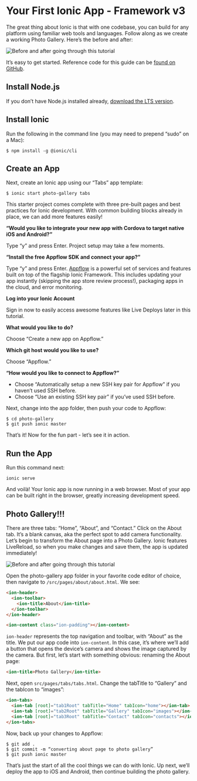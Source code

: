 # Your First Ionic App - Framework v3

The great thing about Ionic is that with one codebase, you can build for any platform using familiar web tools and languages. Follow along as we create a working Photo Gallery. Here’s the before and after:

![Before and after going through this tutorial](./_assets/img/gallery-combined.png)

It’s easy to get started. Reference code for this guide can be [found on GitHub](https://github.com/ionic-team/photo-gallery-tutorial-ionic3/).

## Install Node.js
If you don’t have Node.js installed already, [download the LTS version](https://nodejs.org/en/).

## Install Ionic
Run the following in the command line (you may need to prepend “sudo” on a Mac):

```shell
$ npm install -g @ionic/cli
```

## Create an App
Next, create an Ionic app using our “Tabs” app template:

```shell
$ ionic start photo-gallery tabs
```

This starter project comes complete with three pre-built pages and best practices for Ionic development. With common building blocks already in place, we can add more features easily!

<strong>“Would you like to integrate your new app with Cordova to target native iOS and Android?”</strong>

Type “y” and press Enter. Project setup may take a few moments.

<strong>“Install the free Appflow SDK and connect your app?”</strong>

Type “y” and press Enter. [Appflow](https://ionicframework.com/pro) is a powerful set of services and features built on top of the flagship Ionic Framework. This includes updating your app instantly (skipping the app store review process!), packaging apps in the cloud, and error monitoring.

<strong>Log into your Ionic Account</strong>

Sign in now to easily access awesome features like Live Deploys later in this tutorial.

<strong>What would you like to do?</strong>

Choose “Create a new app on Appflow.”

<strong>Which git host would you like to use?</strong>

Choose “Appflow.”

<strong>“How would you like to connect to Appflow?”</strong>

* Choose “Automatically setup a new SSH key pair for Appflow” if you haven’t used SSH before.
* Choose “Use an existing SSH key pair” if you’ve used SSH before.

Next, change into the app folder, then push your code to Appflow:

```shell
$ cd photo-gallery
$ git push ionic master
```

That’s it! Now for the fun part - let’s see it in action.

## Run the App
Run this command next:

```shell
ionic serve
```

And voilà! Your Ionic app is now running in a web browser. Most of your app can be built right in the browser, greatly increasing development speed.

## Photo Gallery!!!
There are three tabs: “Home”, “About”, and “Contact.” Click on the About tab. It’s a blank canvas, aka the perfect spot to add camera functionality. Let’s begin to transform the About page into a Photo Gallery. Ionic features LiveReload, so when you make changes and save them, the app is updated immediately!

![Before and after going through this tutorial](./_assets/img/email-photogallery.gif)

Open the photo-gallery app folder in your favorite code editor of choice, then navigate to `/src/pages/about/about.html`. We see:

```html
<ion-header>
  <ion-toolbar>
    <ion-title>About</ion-title>
  </ion-toolbar>
</ion-header>

<ion-content class="ion-padding"></ion-content>
```

`ion-header` represents the top navigation and toolbar, with “About” as the title. We put our app code into `ion-content`. In this case, it’s where we’ll add a button that opens the device’s camera and shows the image captured by the camera. But first, let’s start with something obvious: renaming the About page:

```html
<ion-title>Photo Gallery</ion-title>
```

Next, open `src/pages/tabs/tabs.html`. Change the tabTitle to “Gallery” and the tabIcon to “images”:

```html
<ion-tabs>
  <ion-tab [root]="tab1Root" tabTitle="Home" tabIcon="home"></ion-tab>
  <ion-tab [root]="tab2Root" tabTitle="Gallery" tabIcon="images"></ion-tab>
  <ion-tab [root]="tab3Root" tabTitle="Contact" tabIcon="contacts"></ion-tab>
</ion-tabs>
```

Now, back up your changes to Appflow:

```shell
$ git add .
$ git commit -m “converting about page to photo gallery”
$ git push ionic master
```

That’s just the start of all the cool things we can do with Ionic. Up next, we’ll deploy the app to iOS and Android, then continue building the photo gallery.
